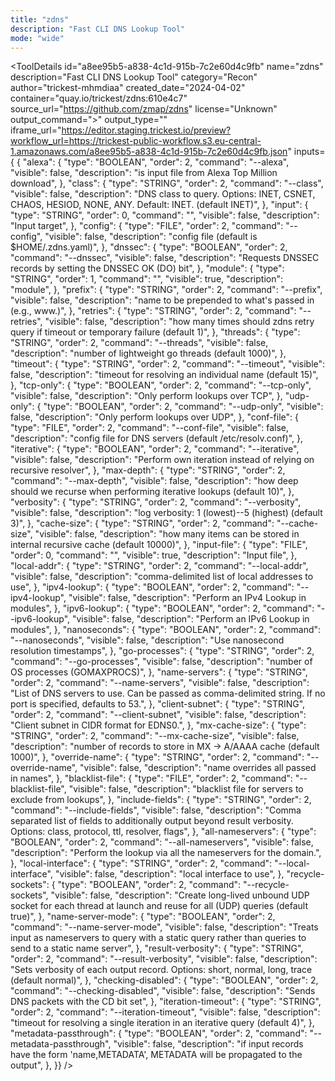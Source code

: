 ```yaml
---
title: "zdns"
description: "Fast CLI DNS Lookup Tool"
mode: "wide"
---
```



<ToolDetails
  id="a8ee95b5-a838-4c1d-915b-7c2e60d4c9fb"
  name="zdns"
  description="Fast CLI DNS Lookup Tool"
  category="Recon"
  author="trickest-mhmdiaa"
  created_date="2024-04-02"
  container="quay.io/trickest/zdns:610e4c7"
  source_url="https://github.com/zmap/zdns"
  license="Unknown"
  output_command=">"
  output_type=""
  iframe_url="https://editor.staging.trickest.io/preview?workflow_url=https://trickest-public-workflow.s3.eu-central-1.amazonaws.com/a8ee95b5-a838-4c1d-915b-7c2e60d4c9fb.json"
  inputs={ {
  "alexa": {
    "type": "BOOLEAN",
    "order": 2,
    "command": "--alexa",
    "visible": false,
    "description": "is input file from Alexa Top Million download",
  },
  "class": {
    "type": "STRING",
    "order": 2,
    "command": "--class",
    "visible": false,
    "description": "DNS class to query. Options: INET, CSNET, CHAOS, HESIOD, NONE, ANY. Default: INET. (default INET)",
  },
  "input": {
    "type": "STRING",
    "order": 0,
    "command": "",
    "visible": false,
    "description": "Input target",
  },
  "config": {
    "type": "FILE",
    "order": 2,
    "command": "--config",
    "visible": false,
    "description": "config file (default is $HOME/.zdns.yaml)",
  },
  "dnssec": {
    "type": "BOOLEAN",
    "order": 2,
    "command": "--dnssec",
    "visible": false,
    "description": "Requests DNSSEC records by setting the DNSSEC OK (DO) bit",
  },
  "module": {
    "type": "STRING",
    "order": 1,
    "command": "",
    "visible": true,
    "description": "module",
  },
  "prefix": {
    "type": "STRING",
    "order": 2,
    "command": "--prefix",
    "visible": false,
    "description": "name to be prepended to what's passed in (e.g., www.)",
  },
  "retries": {
    "type": "STRING",
    "order": 2,
    "command": "--retries",
    "visible": false,
    "description": "how many times should zdns retry query if timeout or temporary failure (default 1)",
  },
  "threads": {
    "type": "STRING",
    "order": 2,
    "command": "--threads",
    "visible": false,
    "description": "number of lightweight go threads (default 1000)",
  },
  "timeout": {
    "type": "STRING",
    "order": 2,
    "command": "--timeout",
    "visible": false,
    "description": "timeout for resolving an individual name (default 15)",
  },
  "tcp-only": {
    "type": "BOOLEAN",
    "order": 2,
    "command": "--tcp-only",
    "visible": false,
    "description": "Only perform lookups over TCP",
  },
  "udp-only": {
    "type": "BOOLEAN",
    "order": 2,
    "command": "--udp-only",
    "visible": false,
    "description": "Only perform lookups over UDP",
  },
  "conf-file": {
    "type": "FILE",
    "order": 2,
    "command": "--conf-file",
    "visible": false,
    "description": "config file for DNS servers (default /etc/resolv.conf)",
  },
  "iterative": {
    "type": "BOOLEAN",
    "order": 2,
    "command": "--iterative",
    "visible": false,
    "description": "Perform own iteration instead of relying on recursive resolver",
  },
  "max-depth": {
    "type": "STRING",
    "order": 2,
    "command": "--max-depth",
    "visible": false,
    "description": "how deep should we recurse when performing iterative lookups (default 10)",
  },
  "verbosity": {
    "type": "STRING",
    "order": 2,
    "command": "--verbosity",
    "visible": false,
    "description": "log verbosity: 1 (lowest)--5 (highest) (default 3)",
  },
  "cache-size": {
    "type": "STRING",
    "order": 2,
    "command": "--cache-size",
    "visible": false,
    "description": "how many items can be stored in internal recursive cache (default 10000)",
  },
  "input-file": {
    "type": "FILE",
    "order": 0,
    "command": "",
    "visible": true,
    "description": "Input file",
  },
  "local-addr": {
    "type": "STRING",
    "order": 2,
    "command": "--local-addr",
    "visible": false,
    "description": "comma-delimited list of local addresses to use",
  },
  "ipv4-lookup": {
    "type": "BOOLEAN",
    "order": 2,
    "command": "--ipv4-lookup",
    "visible": false,
    "description": "Perform an IPv4 Lookup in modules",
  },
  "ipv6-lookup": {
    "type": "BOOLEAN",
    "order": 2,
    "command": "--ipv6-lookup",
    "visible": false,
    "description": "Perform an IPv6 Lookup in modules",
  },
  "nanoseconds": {
    "type": "BOOLEAN",
    "order": 2,
    "command": "--nanoseconds",
    "visible": false,
    "description": "Use nanosecond resolution timestamps",
  },
  "go-processes": {
    "type": "STRING",
    "order": 2,
    "command": "--go-processes",
    "visible": false,
    "description": "number of OS processes (GOMAXPROCS)",
  },
  "name-servers": {
    "type": "STRING",
    "order": 2,
    "command": "--name-servers",
    "visible": false,
    "description": "List of DNS servers to use. Can be passed as comma-delimited string. If no port is specified, defaults to 53.",
  },
  "client-subnet": {
    "type": "STRING",
    "order": 2,
    "command": "--client-subnet",
    "visible": false,
    "description": "Client subnet in CIDR format for EDNS0.",
  },
  "mx-cache-size": {
    "type": "STRING",
    "order": 2,
    "command": "--mx-cache-size",
    "visible": false,
    "description": "number of records to store in MX -> A/AAAA cache (default 1000)",
  },
  "override-name": {
    "type": "STRING",
    "order": 2,
    "command": "--override-name",
    "visible": false,
    "description": "name overrides all passed in names",
  },
  "blacklist-file": {
    "type": "FILE",
    "order": 2,
    "command": "--blacklist-file",
    "visible": false,
    "description": "blacklist file for servers to exclude from lookups",
  },
  "include-fields": {
    "type": "STRING",
    "order": 2,
    "command": "--include-fields",
    "visible": false,
    "description": "Comma separated list of fields to additionally output beyond result verbosity. Options: class, protocol, ttl, resolver, flags",
  },
  "all-nameservers": {
    "type": "BOOLEAN",
    "order": 2,
    "command": "--all-nameservers",
    "visible": false,
    "description": "Perform the lookup via all the nameservers for the domain.",
  },
  "local-interface": {
    "type": "STRING",
    "order": 2,
    "command": "--local-interface",
    "visible": false,
    "description": "local interface to use",
  },
  "recycle-sockets": {
    "type": "BOOLEAN",
    "order": 2,
    "command": "--recycle-sockets",
    "visible": false,
    "description": "Create long-lived unbound UDP socket for each thread at launch and reuse for all (UDP) queries (default true)",
  },
  "name-server-mode": {
    "type": "BOOLEAN",
    "order": 2,
    "command": "--name-server-mode",
    "visible": false,
    "description": "Treats input as nameservers to query with a static query rather than queries to send to a static name server",
  },
  "result-verbosity": {
    "type": "STRING",
    "order": 2,
    "command": "--result-verbosity",
    "visible": false,
    "description": "Sets verbosity of each output record. Options: short, normal, long, trace (default normal)",
  },
  "checking-disabled": {
    "type": "BOOLEAN",
    "order": 2,
    "command": "--checking-disabled",
    "visible": false,
    "description": "Sends DNS packets with the CD bit set",
  },
  "iteration-timeout": {
    "type": "STRING",
    "order": 2,
    "command": "--iteration-timeout",
    "visible": false,
    "description": "timeout for resolving a single iteration in an iterative query (default 4)",
  },
  "metadata-passthrough": {
    "type": "BOOLEAN",
    "order": 2,
    "command": "--metadata-passthrough",
    "visible": false,
    "description": "if input records have the form 'name,METADATA', METADATA will be propagated to the output",
  },
}}
/>